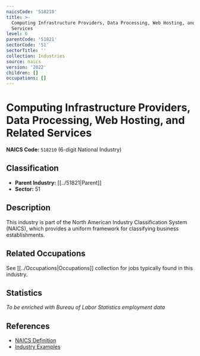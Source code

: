 ```yaml
---
naicsCode: '518210'
title: >-
  Computing Infrastructure Providers, Data Processing, Web Hosting, and Related
  Services
level: 6
parentCode: '51821'
sectorCode: '51'
sectorTitle: ''
collection: Industries
source: naics
version: '2022'
children: []
occupations: []
---
```

# Computing Infrastructure Providers, Data Processing, Web Hosting, and Related Services

**NAICS Code:** `518210` (6-digit National Industry)

## Classification

- **Parent Industry:** [[../51821|Parent]]
- **Sector:** 51

## Description

This industry is part of the North American Industry Classification System (NAICS), which provides a uniform framework for classifying business establishments.

## Related Occupations

See [[../Occupations|Occupations]] collection for jobs typically found in this industry.

## Statistics

*To be enriched with Bureau of Labor Statistics employment data*

## References

- [NAICS Definition](https://www.census.gov/naics/)
- [Industry Examples](https://www.census.gov/naics/2022NAICS/)
